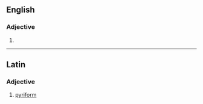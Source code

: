 ==English==

===Adjective===
{{en-adj}}

# {{alternative form of|pyriform}}
----

==Latin==
{{wikipedia}}
===Adjective===
{{infl|la|adjective}}

# [[pyriform]]
